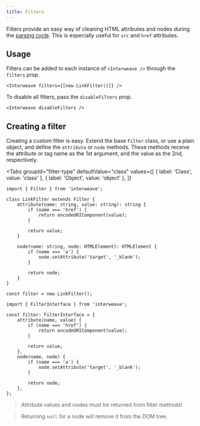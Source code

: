 ```yaml
---
title: Filters
---
```



Filters provide an easy way of cleaning HTML attributes and nodes during the
[parsing cycle](./parser.md). This is especially useful for `src` and `href` attributes.

## Usage

Filters can be added to each instance of `<Interweave />` through the `filters` prop.

```tsx
<Interweave filters={[new LinkFilter()]} />
```

To disable all filters, pass the `disableFilters` prop.

```tsx
<Interweave disableFilters />
```

## Creating a filter

Creating a custom filter is easy. Extend the base `Filter` class, or use a plain object, and define
the `attribute` or `node` methods. These methods receive the attribute or tag name as the 1st
argument, and the value as the 2nd, respectively.

<Tabs
  groupId="filter-type"
  defaultValue="class"
  values={[
    { label: 'Class', value: 'class' },
    { label: 'Object', value: 'object' },
  ]}
>
  <TabItem value="class">

```tsx
import { Filter } from 'interweave';

class LinkFilter extends Filter {
	attribute(name: string, value: string): string {
		if (name === 'href') {
			return encodeURIComponent(value);
		}

		return value;
	}

	node(name: string, node: HTMLElement): HTMLElement {
		if (name === 'a') {
			node.setAttribute('target', '_blank');
		}

		return node;
	}
}

const filter = new LinkFilter();
```

  </TabItem>
  <TabItem value="object">

```tsx
import { FilterInterface } from 'interweave';

const filter: FilterInterface = {
	attribute(name, value) {
		if (name === 'href') {
			return encodeURIComponent(value);
		}

		return value;
	},
	node(name, node) {
		if (name === 'a') {
			node.setAttribute('target', '_blank');
		}

		return node;
	},
};
```

  </TabItem>
</Tabs>

> Attribute values and nodes must be returned from filter methods!

> Returning `null` for a node will remove it from the DOM tree.
